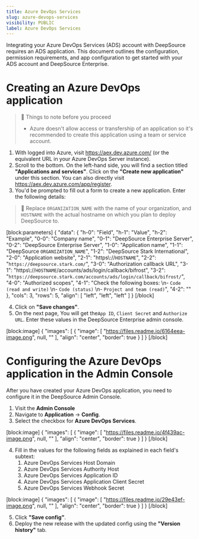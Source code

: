 ```yaml
---
title: Azure DevOps Services
slug: azure-devops-services
visibility: PUBLIC
label: Azure DevOps Services
---
```

Integrating your Azure DevOps Services (ADS) account with DeepSource requires an ADS application. This document outlines the configuration, permission requirements, and app configuration to get started with your ADS account and DeepSource Enterprise.

# Creating an Azure DevOps application

> 🚧 Things to note before you proceed
> 
> - Azure doesn't allow access or transfership of an application so it's recommended to create this application using a team or service account.

1. With logged into Azure, visit <https://aex.dev.azure.com/> (or the equivalent URL in your Azure DevOps Server instance).
2. Scroll to the bottom. On the left-hand side, you will find a section titled **"Applications and services"**. Click on the **"Create new application"** under this section. You can also directly visit <https://aex.dev.azure.com/app/register>.
3. You'd be prompted to fill out a form to create a new application. Enter the following details:

> 📘 Replace `ORGANIZATION_NAME` with the name of your organization, and `HOSTNAME` with the actual hostname on which you plan to deploy DeepSource to.

[block:parameters]
{
  "data": {
    "h-0": "Field",
    "h-1": "Value",
    "h-2": "Example",
    "0-0": "Company name",
    "0-1": "DeepSource Enterprise Server",
    "0-2": "DeepSource Enterprise Server",
    "1-0": "Application name",
    "1-1": "DeepSource `ORGANIZATION_NAME`",
    "1-2": "DeepSource Stark International",
    "2-0": "Application website",
    "2-1": "https\\://`HOSTNAME`",
    "2-2": "`https://deepsource.stark.com/`",
    "3-0": "Authorization callback URL",
    "3-1": "https\\://`HOSTNAME`/accounts/ads/login/callback/bifrost",
    "3-2": "`https://deepsource.stark.com/accounts/ads/login/callback/bifrost/`",
    "4-0": "Authorized scopes",
    "4-1": "Check the following boxes:  \n- `Code (read and write)`  \n- `Code (status)`  \n- `Project and team (read)`",
    "4-2": ""
  },
  "cols": 3,
  "rows": 5,
  "align": [
    "left",
    "left",
    "left"
  ]
}
[/block]


4. Click on **"Save changes"**.
5. On the next page, You will get the`App ID`, `Client Secret` and `Authorize URL`. Enter these values in the DeepSource Enterprise admin console.

[block:image]
{
  "images": [
    {
      "image": [
        "https://files.readme.io/6164eea-image.png",
        null,
        ""
      ],
      "align": "center",
      "border": true
    }
  ]
}
[/block]


# Configuring the Azure DevOps application in the Admin Console

After you have created your Azure DevOps application, you need to configure it in the DeepSource Admin Console.

1. Visit the **Admin Console**
2. Navigate to **Application** -> **Config**.
3. Select the checkbox for **Azure DevOps Services**.

[block:image]
{
  "images": [
    {
      "image": [
        "https://files.readme.io/4f439ac-image.png",
        null,
        ""
      ],
      "align": "center",
      "border": true
    }
  ]
}
[/block]


4. Fill in the values for the following fields as explained in each field's subtext:
   1. Azure DevOps Services Host Domain
   2. Azure DevOps Services Authority Host
   3. Azure DevOps Services Application ID
   4. Azure DevOps Services Application Client Secret
   5. Azure DevOps Services Webhook Secret

[block:image]
{
  "images": [
    {
      "image": [
        "https://files.readme.io/29e43ef-image.png",
        null,
        ""
      ],
      "align": "center",
      "border": true
    }
  ]
}
[/block]


5. Click **"Save config"**.
6. Deploy the new release with the updated config using the **"Version history"** tab.
